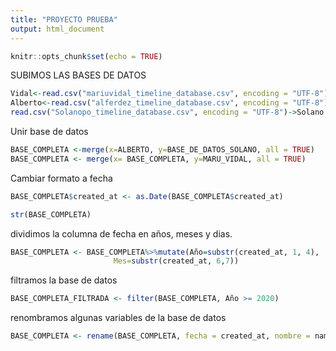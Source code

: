 ```yaml
---
title: "PROYECTO PRUEBA"
output: html_document
---
```


```r
knitr::opts_chunk$set(echo = TRUE)
```


SUBIMOS LAS BASES DE DATOS

```r
Vidal<-read.csv("mariuvidal_timeline_database.csv", encoding = "UTF-8")
Alberto<-read.csv("alferdez_timeline_database.csv", encoding = "UTF-8")
read.csv("Solanopo_timeline_database.csv", encoding = "UTF-8")->Solano
```

Unir base de datos

```r
BASE_COMPLETA <-merge(x=ALBERTO, y=BASE_DE_DATOS_SOLANO, all = TRUE)
BASE_COMPLETA <- merge(x= BASE_COMPLETA, y=MARU_VIDAL, all = TRUE)

```
Cambiar formato a fecha

```r
BASE_COMPLETA$created_at <- as.Date(BASE_COMPLETA$created_at)

str(BASE_COMPLETA)
```
dividimos la columna de fecha en años, meses y dias.

```r
BASE_COMPLETA <- BASE_COMPLETA%>%mutate(Año=substr(created_at, 1, 4),
                       Mes=substr(created_at, 6,7))
```
filtramos la base de datos 

```r
BASE_COMPLETA_FILTRADA <- filter(BASE_COMPLETA, Año >= 2020)
```
renombramos algunas variables de la base de datos

```r
BASE_COMPLETA <- rename(BASE_COMPLETA, fecha = created_at, nombre = name, enviado_desde = source, tweet = text, likes = favorite_count)
```

